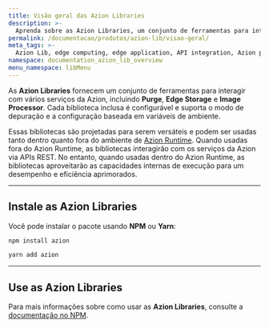 ```yaml
---
title: Visão geral das Azion Libraries
description: >-
  Aprenda sobre as Azion Libraries, um conjunto de ferramentas para interagir com os serviços, produtos e utilitários da Azion.
permalink: /documentacao/produtos/azion-lib/visao-geral/
meta_tags: >-
  Azion Lib, edge computing, edge application, API integration, Azion products
namespace: documentation_azion_lib_overview
menu_namespace: libMenu
---
```



As **Azion Libraries** fornecem um conjunto de ferramentas para interagir com vários serviços da Azion, incluindo **Purge**, **Edge Storage** e **Image Processor**. Cada biblioteca inclusa é configurável e suporta o modo de depuração e a configuração baseada em variáveis de ambiente.

Essas bibliotecas são projetadas para serem versáteis e podem ser usadas tanto dentro quanto fora do ambiente de [Azion Runtime](/pt-br/documentacao/runtime/visao-geral/). Quando usadas fora do Azion Runtime, as bibliotecas interagirão com os serviços da Azion via APIs REST. No entanto, quando usadas dentro do Azion Runtime, as bibliotecas aproveitarão as capacidades internas de execução para um desempenho e eficiência aprimorados.

---

## Instale as Azion Libraries

Você pode instalar o pacote usando **NPM** ou **Yarn**:

```bash
npm install azion
```

```bash
yarn add azion
```

---

## Use as Azion Libraries

Para mais informações sobre como usar as **Azion Libraries**, consulte a [documentação no NPM](https://www.npmjs.com/package/azion).

<LinkButton link="/pt-br/documentacao/produtos/azion-lib/client/" label="Ir para a biblioteca `Client`" severity="secondary" />
<LinkButton link="/pt-br/documentacao/produtos/azion-lib/config/" label="Ir para a biblioteca `Config`" severity="secondary" />
